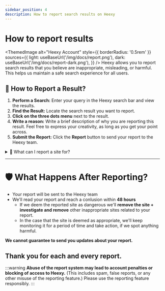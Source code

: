 ---
sidebar_position: 4
description: How to report search results on Heexy
---
# How to report results


<ThemedImage
  alt="Heexy Account"
  style={{ borderRadius: '0.5rem' }}
  sources={{
    light: useBaseUrl('/img/docs/report.png'),
    dark: useBaseUrl('/img/docs/report-dark.png'),
  }}
/>
Heexy allows you to report search results that you believe are inappropriate, misleading, or harmful. This helps us maintain a safe search experience for all users.

## 🚩 How to Report a Result?
1. **Perform a Search:** Enter your query in the Heexy search bar and view the results.
2. **Find the Result:** Locate the search result you want to report.
3. **Click on the three dots menu** next to the result.
4. **Write a reason:** Write a brief description of why you are reporting this result. Feel free to express your creativity, as long as you get your point across.
5. **Submit the Report:** Click the **Report** button to send your report to the Heexy team.


<details>
<summary>👀 What can I report a site for?</summary>
- **Inappropriate Content**: The site contains offensive, harmful, or illegal content.
- **Misleading Information**: The site provides false or misleading information.
- **Spam**: The site is spam, irrelevant, or promotional content that does not add value.
- **Privacy Violation**: The site violates someone's privacy or contains personal information without consent.
- **Other**: Any other reason that isn't "_I reported it just for the funsies_" and does not fit the above categories.
</details>

---

# 🛡️ What Happens After Reporting?
- Your report will be sent to the Heexy team
- We'll read your report and reach a conlusion within **48 hours**
  - If we deem the reported site as dangerous we'll **remove the site + investigate and remove** other inappropriate sites related to your report. 
  - In the case that the site is deemed as appropriate, we'll keep monitoring it for a period of time and take action, if we spot anything harmful.

**We cannot guarantee to send you updates about your report.**

Thank you for each and every report.
---
:::warning
**Abuse of the report system may lead to account penalties or blocking of access to Heexy.** (This includes spam, false reports, or any other misuse of the reporting feature.)
Please use the reporting feature responsibly.
:::

